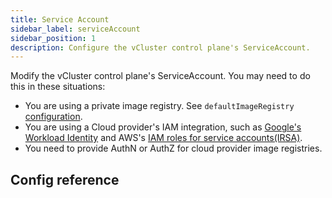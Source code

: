 ```yaml
---
title: Service Account
sidebar_label: serviceAccount
sidebar_position: 1
description: Configure the vCluster control plane's ServiceAccount.
---
```



Modify the vCluster control plane's ServiceAccount. You may need to do this in these situations:

- You are using a private image registry. See `defaultImageRegistry` [configuration](./default-image-registry).
- You are using a Cloud provider's IAM integration, such as [Google's Workload Identity](https://cloud.google.com/kubernetes-engine/docs/how-to/workload-identity) and AWS's [IAM roles for service accounts\(IRSA\)](https://docs.aws.amazon.com/eks/latest/userguide/iam-roles-for-service-accounts.html).
- You need to provide AuthN or AuthZ for cloud provider image registries.


## Config reference

<ServiceAccount/>